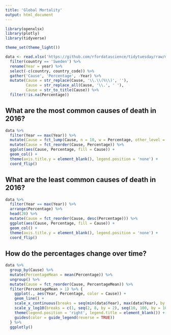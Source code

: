 ```yaml
---
title: 'Global Mortality'
output: html_document
---
```


```r
library(openxlsx)
library(plotly)
library(tidyverse)

theme_set(theme_light())
```

```r
data <- read.xlsx('https://github.com/rfordatascience/tidytuesday/raw/master/data/2018-04-16/global_mortality.xlsx') %>%
  filter(country == 'Sweden') %>%
  rename(Year = year) %>%
  select(-c(country, country_code)) %>%
  gather('Cause', 'Percentage', -Year) %>%
  mutate(Cause = str_replace(Cause, '\\.\\(%\\)', ''),
         Cause = str_replace_all(Cause, '\\.', ' '),
         Cause = str_to_title(Cause)) %>%
  filter(!is.na(Percentage))
```

## What are the most common causes of death in 2016?

```r
data %>%
  filter(Year == max(Year)) %>%
  mutate(Cause = fct_lump(Cause, n = 10, w = Percentage, other_level = 'Other')) %>%
  mutate(Cause = fct_reorder(Cause, Percentage)) %>%
  ggplot(aes(Cause, Percentage, fill = Cause)) +
  geom_col() +
  theme(axis.title.y = element_blank(), legend.position = 'none') +
  coord_flip()
```

## What are the least common causes of death in 2016?

```r
data %>%
  filter(Year == max(Year)) %>%
  arrange(Percentage) %>%
  head(20) %>%
  mutate(Cause = fct_reorder(Cause, desc(Percentage))) %>%
  ggplot(aes(Cause, Percentage, fill = Cause)) +
  geom_col() +
  theme(axis.title.y = element_blank(), legend.position = 'none') +
  coord_flip()
```

## How do the percentages change over time?

```r
data %>%
  group_by(Cause) %>%
  mutate(PercentageMean = mean(Percentage)) %>%
  ungroup() %>%
  mutate(Cause = fct_reorder(Cause, PercentageMean)) %>%
  filter(PercentageMean > 1) %>% {
    ggplot(., aes(Year, Percentage, color = Cause)) +
    geom_line() +
    scale_x_continuous(breaks = seq(min(data$Year), max(data$Year), by = 4)) +
    scale_y_log10(breaks = c(1, seq(2, 8, by = 2), seq(10, 100, by = 10))) +
    theme(legend.position = 'right', legend.title = element_blank()) +
    guides(color = guide_legend(reverse = TRUE))
  } %>%
  ggplotly()
```

